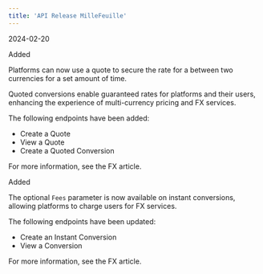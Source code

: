 ```yaml
---
title: 'API Release MilleFeuille'  
---
```



<span class="date">2024-02-20</span>  

<div class="pill pill-green">Added</div>  
  
Platforms can now use a quote to secure the rate for a <Conversion content="conversion" /> between two currencies for a set amount of time.  

Quoted conversions enable guaranteed rates for platforms and their users, enhancing the experience of multi-currency pricing and FX services.  

The following endpoints have been added:  
- Create a Quote  
- View a Quote  
- Create a Quoted Conversion  

For more information, see the FX article.

<div class="pill pill-green">Added</div>  

The optional `Fees` parameter is now available on instant conversions, allowing platforms to charge users for FX services.  

The following endpoints have been updated: 
- Create an Instant Conversion  
- View a Conversion  

For more information, see the FX article. 